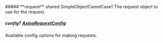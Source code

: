 
<Collapsible>
    ##### **request** shared.SimpleObjectCamelCase1
    The request object to use for the request.
    <Collapsible.Break/>
    <SimpleObjectCamelCase1/>
</Collapsible>

##### **config?** [AxiosRequestConfig](https://axios-http.com/docs/req_config)
Available config options for making requests.

